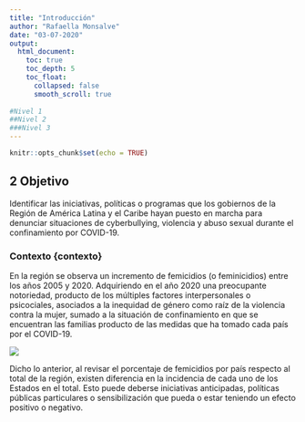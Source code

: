 ```yaml
---
title: "Introducción"
author: "Rafaella Monsalve"
date: "03-07-2020"
output: 
  html_document:
    toc: true
    toc_depth: 5
    toc_float:
      collapsed: false
      smooth_scroll: true
      
#Nivel 1
##Nivel 2
###Nivel 3
---
```


```r
knitr::opts_chunk$set(echo = TRUE)
```

## 2 Objetivo

Identificar las iniciativas, políticas o programas que los gobiernos de la Región de América Latina y el Caribe hayan puesto en marcha para denunciar situaciones de cyberbullying, violencia y abuso sexual durante el confinamiento por COVID-19.


### Contexto {contexto}

En la región se observa un incremento de femicidios (o feminicidios) entre los años 2005 y 2020. Adquiriendo en el año 2020 una preocupante notoriedad, producto de los múltiples factores interpersonales o psicociales, asociados a la inequidad de género como raíz de la violencia contra la mujer, sumado a la situación de confinamiento en que se encuentran las familias producto de las medidas que ha tomado cada país por el COVID-19.

![](/bid2020.github.io/images)



Dicho lo anterior, al revisar el porcentaje de femicidios por país respecto al total de la región, existen diferencia en la incidencia de cada uno de los Estados en el total. Esto puede deberse iniciativas anticipadas, políticas públicas particulares o sensibilización que pueda o estar teniendo un efecto positivo o negativo.




